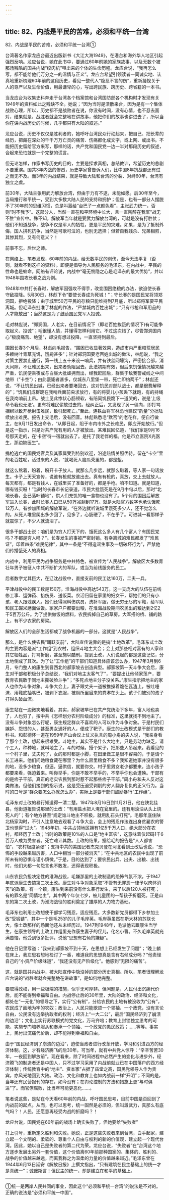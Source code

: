```yaml
---
---
---
```

title: 82、内战是平民的苦难，必须和平统一台湾
---



82、内战是平民的苦难，必须和平统一台湾①


台湾著名作家龙应台最近出版新书《大江大海1949》，在港台和海外华人地区引起强烈反响。龙应台说，她在此书中，要通过60年前她的家族故事、以及无数个被那场残酷的国共内战“绞肉机”甩出来的个体的生命历程。龙应台说，“我再怎么写，都不能给他们万分之一的温情与正义”。龙应台希望引领读者一同诚实地、认真地重新梳理60年前的这段历史，看见一整代人“隐忍不言的伤”，重新凝视关于人的尊严以及生命价值，用最谦卑的心，写出跨民族、跨历史、跨省籍的一本书。

当龙应台为收集史料奔走于台湾各个档案馆和台湾国防部各个机构时才发现有关1949年的资料如此之残缺不全。她说；“因为当时是溃散来台，因为是有一个集体战败心理，所以，历史都不是战败者在说，你没有时间，没有心情，也不忍去面对，结果就是，战胜者就会完整地在讲故事，他把你们的故事也讲进去了，所以当你在讲内战历史的时候，几乎都只有大陆的叙述。”

龙应台说，历史不仅仅是胜利者的，她呼吁台湾民众行动起来，把自己、把长辈的经历，把藏在深处的千千万万亡灵的痛苦、伤痛都化成文字，或上网、或出书。不能把历史留给官方来写，那样的话，共产党和国民党一边一半对那段历史的叙述，合起来恐怕就是一个完整的谎言。

但无论怎样，作家书写历史的目的，主要是探求真相，总结教训，希望历史的悲剧不要重演。国共3年内战的惨烈，历史学家曾告诉人们，比中国8年抗战都还有过之而无不及。而3年的内战结果，就是导致大陆和台湾的分裂、对峙60年，台湾有独立之虞。

前30年，大陆主张用武力解放台湾，但由于力有不逮，未能如愿。后30年至今，当局推行和平统一，受到大多数大陆人民的支持和拥护；但是，也有一部分人摆脱不了30年前的思维习惯，总是叫嚣给“台巴子一点颜色看”，主张武力统一，否则“时不我予”。这部分人，当然一直在和平环境中长大，且一直陶醉在我军“战无不胜”宣传中。殊不知，解放军当年就是要武力解放台湾的，可就是没有打胜仗；他们不知道战争，战争不仅是军人的牺牲，更是平民的灾难。如果，是为了抵制外侮，国人拼死抗争，当然是可歌可泣的，也别无选择；但若自我残杀、兄弟相煎，其惨其烈，又有何意义？！

前事不忘，后世之师。

在网络上，笔者发现，60年前的内战，给无数平民的创伤，至今无法平复（否则，就看不到这样的资料）。即便是倡导为人民服务的毛泽东，在内战中，平民的性命也是蚁命。网络有评论说，内战中“毫无恻隐之心是毛泽东的最大优势”，并以1948年围攻长春之战为例。

1948年中共打长春时，解放军因强攻不得手，改变围困绝粮的办法，欲迫使长春守敌投降。5月30日，林彪下令“要使长春成为死城！”；守长春的是国民党将领郑洞国，拒绝投降；由于城里50万平民的存粮只能维持到7月底，所以郑将军要平民离城。但毛泽东批准了林彪的作法，“严禁城内百姓出城”；“只有带枪和军用品的人才能放出”；当然这是为了鼓励国民党军人投诚。

毛对林彪说，“郑洞国，人老实，在目前情况下（即老百姓挨饿的情况下)有可能争取起义、投诚”；毛很懂人情，并懂得怎样利用它。不过这次错了，尽管郑洞国内心“极度痛苦、绝望”，却没有想过投降，一直坚持到最后。

围困长春3个月后，林彪向毛报告，“围困已收显著效果，造成市内严重粮荒居民多赖树叶青草充饥，饿毙甚多”；针对郑洞国要老百姓出城的做法，林彪说，“我之对策主要禁止通行，第一线上五十米设一哨兵，并有铁丝网壕沟，严密接合部，消灭间隙，不让难民出来，出来者劝阻回去。此法初期有效，但后来饥饿情况越来越严重，饥民便乘夜或与白昼大批蜂拥而出，经我赶回后，群集于敌我警戒线之中间地带（“卡空”）；由此饿毙者甚多，仅城东八里堡一带，死亡即约两千”；林彪还说，“不让饥民出城，已经出来者要堵回去，这对饥民对部队战士，都是很费解释的”；“饥民们成群跪在我哨兵面前央求放行，有的将婴儿小孩丢下就跑，有的持绳在我岗哨前上吊。战士见此惨状心肠顿软，有陪同饥民跪下一道哭的，说是‘上级命令我也无法’。更有将难民偷放过去的。经纠正后，又发现了另一偏向，即打骂捆绑以致开枪射击难民，致引起死亡。”至此，连铁血将军林彪也建议“酌量”分批陆续放出难民。报告上交毛后，没有回音。林彪熟悉毛“默否”的老花样，便自行做主，在9月11日发出命令，“从即日起，阻于市内市外之长难民，即应开始放行。”但是这一指示，只是对共产党有用的人才被放出。某难民回忆道，“我们家是9月16号那天走的，在‘卡空’待一宿就出去了。是托了我老伴的福。他是市立医院X光医生，那边缺医生”。

携枪逃亡的国民党官兵及其家属受到特别欢迎，沿途热情关照优待。留在“卡空”里的老百姓呢，活过来的人说，“就喝死人脑瓜壳里的，都是蛆。

就这么熬着，盼着，盼开卡子放人。就那么几步远，就那么瞅着，等人家一句话放生。卡子上天天宣传，说谁有枪就放谁出去。真有有枪的，真放，交上去就放人。每天都有，都是有钱人，在城里买了准备好的，都是手枪。咱不知道。就是知道，哪有钱买呀！”当时的长春市长记录道，市民大批饿死是在9月中旬以后，那时“北地长春，业已落叶铺地”，供人们充饥的唯一食物也没有了。5个月的围困后解放军进入长春，此时长春人口已从50万减剩到17万。就是大陆官方数字也承认饿死12万人。有参加围城的解放军说，“在外边就听说城里饿死多少人，还不觉怎么的。从死人堆里爬出多少回了，见多了，心肠硬了，不在乎了。可进城一看那样子就震惊了，不少人就流泪了。

很多干部战士说：咱们是为穷人打天下的，饿死这么多人有几个富人？有国民党吗？不都是穷人吗？”。长春发生的事被严密封销。有幸离城的难民都发了“难民证”，印着四条“难民纪律”，其中一条是“不得造谣生事及一切破坏行为”，严禁他们传播饿死人的真相。

内战中，利用平民为战争服务是中共特色，被宣传为“人民战争”。解放区大多数青壮年男子被征人中共不断扩大的军队，或当为前线服务的民工。

后者数字尤其巨大，在辽沈战役中，直接支前的民工达160万，二夫一兵。

平津战役中的民工数是150万。淮海战役中高达543万。这一支庞大的队伍在前线修工事、运弹药、抬伤员、送饭菜。农活归留在家里的妇女干，帮她们的只有小孩、老人跟残疾人。她们还得照料伤病员，洗补军服，做无穷无尽的军鞋，给军队和民工碾米磨面做饭。家家户户都要出粮，在淮海战役期间农民出的粮达到2亿2干5百万公斤。为了提供做饭的燃料，农民拆掉自己的草房。大军搭的桥、铺的路上，有不少农家的房梁。

解放区人们的全部生活都成了战争机器的一部分。这就是“人民战争”。

那么，是什么使农民“踊跃支前”，大陆宣传说靠的是搞“土地改革”。毛泽东式土改的主要内容是派“工作组”到农村，组织斗地主大会；会上对那些相对富有的人家和其它牺牲品，打骂折磨，甚至施以酷刑。提到土改，人们说起的都是这些记忆，分土地倒成了其次。为了让“工作组”的干部们知道具体应该怎么办，1947年3月到6月，专门整人的康生到晋西北的郝家坡去创造典型。郝家坡第一天斗争大会后，康生对干部和积极分子总结说，“我们对地主太客气了”，“要提出让他倾家荡产，要教育农民敢于同地主撕破脸斗争”；“多死点地主分子没关系。”康生指示把地主的家人也作为斗争对象。斗争大会上，妻子跟丈夫一道被推搡着跪在瓦渣上，被吐唾沫、用鞋底抽嘴巴，被剥下衣服，被厕所里舀来的粪淋在头上。孩子们被别的孩子打得头破血流。

康生站在一边微笑地看着。其实，郝家坡早已在共产党统治下多年，富人地也卖了，人也穷了，按中共《怎样划分农村阶级成分》的标准，这里就找不到地主了。没有斗争对象怎么行呢，康生规定群众不喜欢的人可以作为斗争对象。于是村民们嫉妒、怨恨的人，甚至男女通奸的人，便成了靶子。康生的土改模式是干部们的教科书。和彭德怀一道在1959年庐山会议上仗义执言的周小舟的夫人说，“我亲身看了那个土改，想起来很难受。斗地主，其实不是什么大地主，只是劳动力缺乏，请个工人，种种地，就叫地主了。斗的时候，搭个架子，把那些人吊起来。我看见的一个村子里，丈夫死了，女的那时都是小脚，在田里做工是很不容易的，于是请个长工进来。他们问她粮食藏在哪里？为什么房里粮食不多？我知道她家并没有很多的地，没多少粮食，但逼，逼供信，就要你交。村子里男女老少都要来，连小孩子都要来看，强迫着来。叫你举手，你是不敢不举手的，不举手你也会遭殃。干部有的是痞子干部，真正的老实农民到那时惹不起那些痞子干部。”周小舟和夫人反对这类做法。但他们接到的指示说，这是受压迫受剥削的穷人翻身复仇的正义行为。当时的口号是“群众要怎么办就怎么办”，实际上是要干部们鼓励暴行“工作组”。

毛泽东对土改的暴行知道得一清二楚。1947年8月16日到11月21日，他在陕北佳县，他街道报告说那里的土改：“有用盐水把人淹在瓮里的。还有用滚油从头上烧死人的”；有个地方甚至“规定谁斗地主不积极，就用乱石头打死“。毛那年底住陕北杨家沟时，不引人注意地去观看了斗争大会，会上的残忍作法连出身贫雇农的警卫也觉得“过火”。1948年初，中共占领地区拥有1亿5千万人口，绝大部分在农村，都经历了土改；当时的政策是10%的人口是“地主富农”，这意味着仅起码1千6百万人成为受害者。死亡难计其数。土改的结果，据给毛的报告是“人人都害怕”，“农村极度紧张”；支持中共的美国记者杰克贝登在河北看到土改后也说，“恐怖的手段越来越厉害，人口中相当一部分被消灭”；“在中共地区的农民中出现了前所未有的恐惧与谨小慎微。”于是，目的达到了；要农民出兵、出夫、出粮、出钱时，他们大都一句怨言也不敢发，还得表现积极。

山东农民负担决定性的淮海战役，毛嫌那里的土改制造的恐怖气氛不浓，于1947年底派康生去搞第二次土改。康生对斗争对象采取“不管有无罪恶一律予以肉体消灭”的政策。有一个镇，康生到来前没有什么暴行发生，来了以后120人被打死；有的罪名是“同情地主”，其中两个年仅七岁，被儿童团的一帮孩子折磨死。正是山东的第二次土改，为淮海战役的胜利奠定了雄厚的人力物力基础。

毛泽东也利用土改想使干部学习残忍，适应残忍。大多数新党员都得下乡参加土改“受锻链”，其中一个是毛25岁的儿子毛岸英。毛岸英虽然在斯大林的苏联长大，像土改那样的场面他还从未经历过。1947到1948年，毛派他去跟康生当学生，在康生领导的土改工作组里充作康生妻子的侄儿，化名小曹。不久毛岸英就充满苦恼，他受到很多批评，说他“思想有右倾的嫌疑”。

他在日记里写道：“我来到郝家坡不到十天，在思想上已经发生了问题”；“晚上躺在床上，我左思右想地检讨了一番，难道我的思想真是含有右倾成分吗？”他责怪自己的“小资产阶级味道”，“我还没有无产阶级化”。他感到“无限的痛苦”。

这，就是国共内战中，被大陆宣传中隐没掉的部分历史真相。所以，笔者很理解龙应台说的“战胜者就会完整地在讲故事”，是如何地完整。

要取得政权，用一些极端的措施，似乎无可厚非。但问题是，人民付出沉痛代价后，能不能得到幸福和自由。内战停止后的30年里，大陆的政治、经济和文化，都处在“一元化”的领导之下，实行“公有制”，分给农民的土地有被没收为“公有”，农民成了画地为牢的农奴；政治上，人民只能歌颂一个领袖、一个政党，没有言论自由，公民没有选举执政者的权利；经济上“一大二公”，最后“国民经济到了崩溃的边沿”；文化上实行苏联模式的党文化，万马齐喑；教育上封锁独立思考的可能，实施专门培养服从和奉承一个领袖、一个政党的愚民政策；……等等。事实上，民付出沉痛代价后，却不能得到幸福和自由。

由于“国民经济到了崩溃的边沿”，迫使当政者进行改革开放，学习和引进西方的经济体制。这，才有经济腾飞的后30年。可当年，就有中共党人惊呼：“辛辛苦苦30年，一夜回到解放前”。现在看来，除了时间进程中必然产生的变化与进步外，经济腾飞的制造者还是中国人，只不过学习采用了内战前就业已在中国落户的西方经济体制；传统教育中的“地主”、资本家”占据了庙堂之高，国民党领导人作为贵宾，亦风光地回到大陆。政治、文化和教育上也如内战前一样“开明”；不同的是，当年还有民营报刊的存在，如今没有；在舆论控制的方法和措施上更“与时俱进”了。而官僚腐败，比当年可能更恶化……。

笔者说这些，是站在今天看60年前的内战，呼吁国民思考，目前中国是否回到了内战前的起点。从而，也可以思考，统一固然是必须的，但叫嚣武力，真那么有底气吗？！人民，还愿意再经受内战的折磨吗？！

龙应台说，国民党在60年前的战场上确实失败了，但她要给“失败者”

打上引号，重新定义胜利和失败。她说，正是这些失败者来到台湾，白手起家，建立起一个文明的、柔软的、尊重个人自由与权利的新的价值观，建立起一个现代台湾。因此，她以自己是失败者的第二代为荣。龙应台说，“失败者”在“台湾这个地方逐步发展出另外一套价值，这个价值离60年前那种国家的、集体的、胜利的、战争的价值越来越远，而离我称之为温柔的力量的价值越来越近。”毛泽东曾在1944年6月13日延安《解放日报》上撰文指出，“只有建筑在民主基础上的统一才是真统一”；诚哉斯言！但民主的统一，却是建立在和平的基础上。



* * *





①统一是两岸人民共同的事业，因此这个“必须和平统一台湾”的说法是不对的。正确的说法是“必须和平统一中国”。